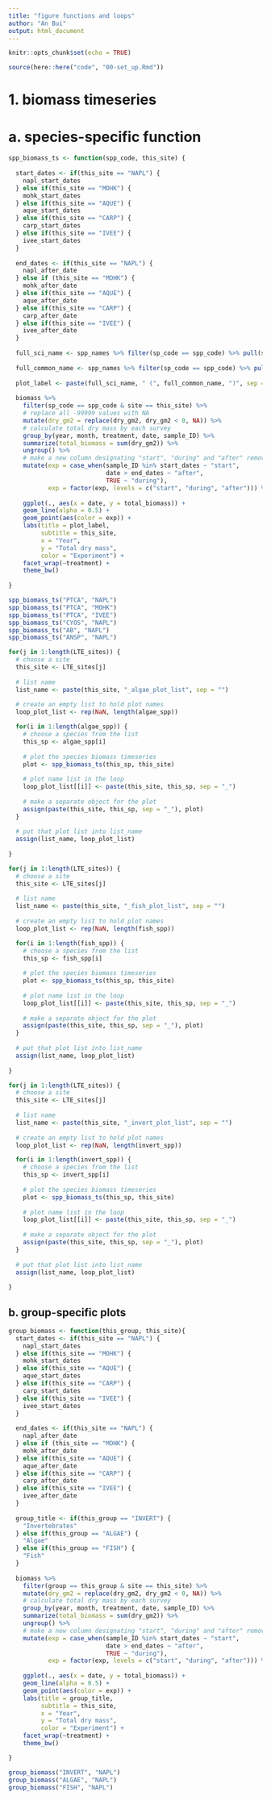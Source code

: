 ```yaml
---
title: "figure functions and loops"
author: "An Bui"
output: html_document
---
```


```r
knitr::opts_chunk$set(echo = TRUE)
```

```r
source(here::here("code", "00-set_up.Rmd"))
```

# 1. biomass timeseries

# a. species-specific function
```r
spp_biomass_ts <- function(spp_code, this_site) {
  
  start_dates <- if(this_site == "NAPL") {
    napl_start_dates
  } else if(this_site == "MOHK") {
    mohk_start_dates
  } else if(this_site == "AQUE") {
    aque_start_dates
  } else if(this_site == "CARP") {
    carp_start_dates
  } else if(this_site == "IVEE") {
    ivee_start_dates
  }
  
  end_dates <- if(this_site == "NAPL") {
    napl_after_date
  } else if (this_site == "MOHK") {
    mohk_after_date
  } else if(this_site == "AQUE") {
    aque_after_date
  } else if(this_site == "CARP") {
    carp_after_date
  } else if(this_site == "IVEE") {
    ivee_after_date
  }
  
  full_sci_name <- spp_names %>% filter(sp_code == spp_code) %>% pull(scientific_name)
  
  full_common_name <- spp_names %>% filter(sp_code == spp_code) %>% pull(common_name)
  
  plot_label <- paste(full_sci_name, " (", full_common_name, ")", sep = "")
  
  biomass %>% 
    filter(sp_code == spp_code & site == this_site) %>% 
    # replace all -99999 values with NA
    mutate(dry_gm2 = replace(dry_gm2, dry_gm2 < 0, NA)) %>% 
    # calculate total dry mass by each survey
    group_by(year, month, treatment, date, sample_ID) %>% 
    summarize(total_biomass = sum(dry_gm2)) %>% 
    ungroup() %>% 
    # make a new column designating "start", "during" and "after" removal
    mutate(exp = case_when(sample_ID %in% start_dates ~ "start",
                           date > end_dates ~ "after",
                           TRUE ~ "during"),
           exp = factor(exp, levels = c("start", "during", "after"))) %>% 
    
    ggplot(., aes(x = date, y = total_biomass)) +
    geom_line(alpha = 0.5) +
    geom_point(aes(color = exp)) +
    labs(title = plot_label,
         subtitle = this_site,
         x = "Year",
         y = "Total dry mass",
         color = "Experiment") +
    facet_wrap(~treatment) +
    theme_bw()
  
}

spp_biomass_ts("PTCA", "NAPL")
spp_biomass_ts("PTCA", "MOHK")
spp_biomass_ts("PTCA", "IVEE")
spp_biomass_ts("CYOS", "NAPL")
spp_biomass_ts("AB", "NAPL")
spp_biomass_ts("ANSP", "NAPL")
```

```r
for(j in 1:length(LTE_sites)) {
  # choose a site
  this_site <- LTE_sites[j]
  
  # list name
  list_name <- paste(this_site, "_algae_plot_list", sep = "")
  
  # create an empty list to hold plot names
  loop_plot_list <- rep(NaN, length(algae_spp))

  for(i in 1:length(algae_spp)) {
    # choose a species from the list
    this_sp <- algae_spp[i]
    
    # plot the species biomass timeseries
    plot <- spp_biomass_ts(this_sp, this_site)
    
    # plot name list in the loop
    loop_plot_list[[i]] <- paste(this_site, this_sp, sep = "_")
    
    # make a separate object for the plot
    assign(paste(this_site, this_sp, sep = "_"), plot)
  }
  
  # put that plot list into list_name
  assign(list_name, loop_plot_list)
  
}
```

```r
for(j in 1:length(LTE_sites)) {
  # choose a site
  this_site <- LTE_sites[j]
  
  # list name
  list_name <- paste(this_site, "_fish_plot_list", sep = "")
  
  # create an empty list to hold plot names
  loop_plot_list <- rep(NaN, length(fish_spp))

  for(i in 1:length(fish_spp)) {
    # choose a species from the list
    this_sp <- fish_spp[i]
    
    # plot the species biomass timeseries
    plot <- spp_biomass_ts(this_sp, this_site)
    
    # plot name list in the loop
    loop_plot_list[[i]] <- paste(this_site, this_sp, sep = "_")
    
    # make a separate object for the plot
    assign(paste(this_site, this_sp, sep = "_"), plot)
  }
  
  # put that plot list into list_name
  assign(list_name, loop_plot_list)
  
}
```

```r
for(j in 1:length(LTE_sites)) {
  # choose a site
  this_site <- LTE_sites[j]
  
  # list name
  list_name <- paste(this_site, "_invert_plot_list", sep = "")
  
  # create an empty list to hold plot names
  loop_plot_list <- rep(NaN, length(invert_spp))

  for(i in 1:length(invert_spp)) {
    # choose a species from the list
    this_sp <- invert_spp[i]
    
    # plot the species biomass timeseries
    plot <- spp_biomass_ts(this_sp, this_site)
    
    # plot name list in the loop
    loop_plot_list[[i]] <- paste(this_site, this_sp, sep = "_")
    
    # make a separate object for the plot
    assign(paste(this_site, this_sp, sep = "_"), plot)
  }
  
  # put that plot list into list_name
  assign(list_name, loop_plot_list)
  
}
```

## b. group-specific plots

```r
group_biomass <- function(this_group, this_site){
  start_dates <- if(this_site == "NAPL") {
    napl_start_dates
  } else if(this_site == "MOHK") {
    mohk_start_dates
  } else if(this_site == "AQUE") {
    aque_start_dates
  } else if(this_site == "CARP") {
    carp_start_dates
  } else if(this_site == "IVEE") {
    ivee_start_dates
  }
  
  end_dates <- if(this_site == "NAPL") {
    napl_after_date
  } else if (this_site == "MOHK") {
    mohk_after_date
  } else if(this_site == "AQUE") {
    aque_after_date
  } else if(this_site == "CARP") {
    carp_after_date
  } else if(this_site == "IVEE") {
    ivee_after_date
  }
  
  group_title <- if(this_group == "INVERT") {
    "Invertebrates"
  } else if(this_group == "ALGAE") {
    "Algae"
  } else if(this_group == "FISH") {
    "Fish"
  }
  
  biomass %>% 
    filter(group == this_group & site == this_site) %>% 
    mutate(dry_gm2 = replace(dry_gm2, dry_gm2 < 0, NA)) %>% 
    # calculate total dry mass by each survey
    group_by(year, month, treatment, date, sample_ID) %>% 
    summarize(total_biomass = sum(dry_gm2)) %>% 
    ungroup() %>% 
    # make a new column designating "start", "during" and "after" removal
    mutate(exp = case_when(sample_ID %in% start_dates ~ "start",
                           date > end_dates ~ "after",
                           TRUE ~ "during"),
           exp = factor(exp, levels = c("start", "during", "after"))) %>%
    
    ggplot(., aes(x = date, y = total_biomass)) +
    geom_line(alpha = 0.5) +
    geom_point(aes(color = exp)) +
    labs(title = group_title,
         subtitle = this_site,
         x = "Year",
         y = "Total dry mass",
         color = "Experiment") +
    facet_wrap(~treatment) +
    theme_bw()

}

group_biomass("INVERT", "NAPL")
group_biomass("ALGAE", "NAPL")
group_biomass("FISH", "NAPL")
```













